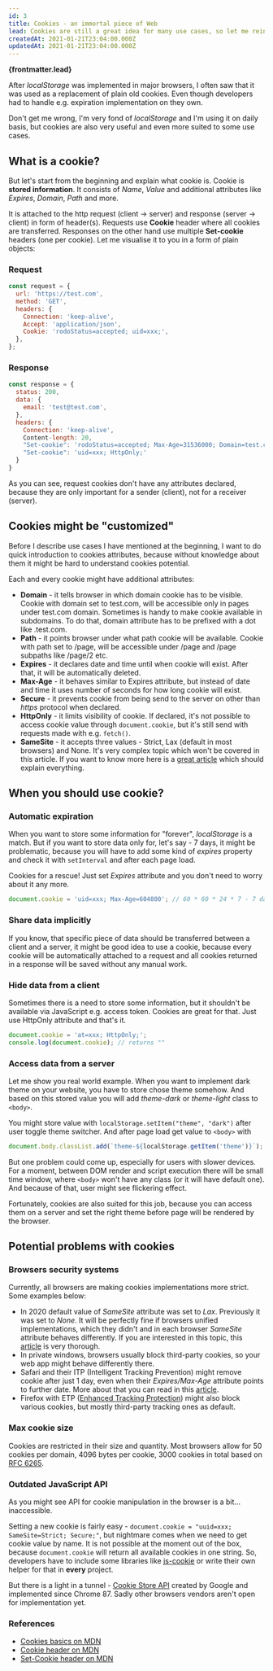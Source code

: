 ```yaml
---
id: 3
title: Cookies - an immortal piece of Web
lead: Cookies are still a great idea for many use cases, so let me reintroduce them.
createdAt: 2021-01-21T23:04:00.000Z
updatedAt: 2021-01-21T23:04:00.000Z
---
```



<ArticleHeading title={frontmatter.title} />

**{frontmatter.lead}**

After _localStorage_ was implemented in major browsers, I often saw that it was used as a replacement of plain old cookies. Even though developers had to handle e.g. expiration implementation on they own.

Don't get me wrong, I'm very fond of _localStorage_ and I'm using it on daily basis, but cookies are also very useful and even more suited to some use cases.

## What is a cookie?

But let's start from the beginning and explain what cookie is. Cookie is **stored information**. It consists of _Name_, _Value_ and additional attributes like _Expires_, _Domain_, _Path_ and more.

It is attached to the http request (client -> server) and response (server -> client) in form of header(s). Requests use **Cookie** header where all cookies are transferred. Responses on the other hand use multiple **Set-cookie** headers (one per cookie). Let me visualise it to you in a form of plain objects:

### Request

```js
const request = {
  url: 'https://test.com',
  method: 'GET',
  headers: {
    Connection: 'keep-alive',
    Accept: 'application/json',
    Cookie: 'rodoStatus=accepted; uid=xxx;',
  },
};
```

### Response

```js
const response = {
  status: 200,
  data: {
    email: 'test@test.com',
  },
  headers: {
    Connection: 'keep-alive',
    Content-length: 20,
    "Set-cookie": 'rodoStatus=accepted; Max-Age=31536000; Domain=test.com; Path=/;',
    "Set-cookie": 'uid=xxx; HttpOnly;'
  }
}
```

As you can see, request cookies don't have any attributes declared, because they are only important for a sender (client), not for a receiver (server).

## Cookies might be "customized"

Before I describe use cases I have mentioned at the beginning, I want to do quick introduction to cookies attributes, because without knowledge about them it might be hard to understand cookies potential.

Each and every cookie might have additional attributes:

- **Domain** - it tells browser in which domain cookie has to be visible. Cookie with domain set to test.com, will be accessible only in pages under test.com domain. Sometimes is handy to make cookie available in subdomains. To do that, domain attribute has to be prefixed with a dot like .test.com.
- **Path** - it points browser under what path cookie will be available. Cookie with path set to /page, will be accessible under /page and /page subpaths like /page/2 etc.
- **Expires** - it declares date and time until when cookie will exist. After that, it will be automatically deleted.
- **Max-Age** - it behaves similar to Expires attribute, but instead of date and time it uses number of seconds for how long cookie will exist.
- **Secure** - it prevents cookie from being send to the server on other than _https_ protocol when declared.
- **HttpOnly** - it limits visibility of cookie. If declared, it's not possible to access cookie value through `document.cookie`, but it's still send with requests made with e.g. `fetch()`.
- **SameSite** - it accepts three values - Strict, Lax (default in most browsers) and None. It's very complex topic which won't be covered in this article. If you want to know more here is a [great article](https://web.dev/samesite-cookies-explained/) which should explain everything.

## When you should use cookie?

### Automatic expiration

When you want to store some information for "forever", _localStorage_ is a match. But if you want to store data only for, let's say - 7 days, it might be problematic, because you will have to add some kind of _expires_ property and check it with `setInterval` and after each page load.

Cookies for a rescue! Just set _Expires_ attribute and you don't need to worry about it any more.

```js
document.cookie = 'uid=xxx; Max-Age=604800'; // 60 * 60 * 24 * 7 - 7 days
```

### Share data implicitly

If you know, that specific piece of data should be transferred between a client and a server, it might be good idea to use a cookie, because every cookie will be automatically attached to a request and all cookies returned in a response will be saved without any manual work.

### Hide data from a client

Sometimes there is a need to store some information, but it shouldn't be available via JavaScript e.g. access token. Cookies are great for that. Just use HttpOnly attribute and that's it.

```js
document.cookie = 'at=xxx; HttpOnly;';
console.log(document.cookie); // returns ""
```

### Access data from a server

Let me show you real world example. When you want to implement dark theme on your website, you have to store chose theme somehow. And based on this stored value you will add _theme-dark_ or _theme-light_ class to `<body>`.

You might store value with `localStorage.setItem("theme", "dark")` after user toggle theme switcher. And after page load get value to `<body>` with

```js
document.body.classList.add(`theme-${localStorage.getItem('theme')}`);
```

But one problem could come up, especially for users with slower devices. For a moment, between DOM render and script execution there will be small time window, where `<body>` won't have any class (or it will have default one). And because of that, user might see flickering effect.

Fortunately, cookies are also suited for this job, because you can access them on a server and set the right theme before page will be rendered by the browser.

## Potential problems with cookies

### Browsers security systems

Currently, all browsers are making cookies implementations more strict. Some examples below:

- In 2020 default value of _SameSite_ attribute was set to _Lax_. Previously it was set to _None_. It will be perfectly fine if browsers unified implementations, which they didn't and in each browser _SameSite_ attribute behaves differently. If you are interested in this topic, this [article](https://www.thinktecture.com/en/identity/samesite/samesite-in-a-nutshell/#the-chrome-vs-safari-issue) is very thorough.
- In private windows, browsers usually block third-party cookies, so your web app might behave differently there.
- Safari and their ITP (Intelligent Tracking Prevention) might remove cookie after just 1 day, even when their _Expires/Max-Age_ attribute points to further date. More about that you can read in this [article](https://www.convert.com/blog/privacy/itp-2-2-impact-abtesting-users/).
- Firefox with ETP ([Enhanced Tracking Protection](https://blog.mozilla.org/blog/2019/06/04/firefox-now-available-with-enhanced-tracking-protection-by-default/)) might also block various cookies, but mostly third-party tracking ones as default.

### Max cookie size

Cookies are restricted in their size and quantity. Most browsers allow for 50 cookies per domain, 4096 bytes per cookie, 3000 cookies in total based on [RFC 6265](https://datatracker.ietf.org/doc/rfc6265/?include_text=1).

### Outdated JavaScript API

As you might see API for cookie manipulation in the browser is a bit... inaccessible.

Setting a new cookie is fairly easy - `document.cookie = "uuid=xxx; SameSite=Strict; Secure;"`, but nightmare comes when we need to get cookie value by name. It is not possible at the moment out of the box, because `document.cookie` will return all available cookies in one string. So, developers have to include some libraries like [js-cookie](https://www.npmjs.com/package/js-cookie) or write their own helper for that in **every** project.

But there is a light in a tunnel - [Cookie Store API](https://wicg.github.io/cookie-store/) created by Google and implemented since Chrome 87. Sadly other browsers vendors aren't open for implementation yet.

### References

- [Cookies basics on MDN](https://developer.mozilla.org/en-US/docs/Web/HTTP/Cookies)
- [Cookie header on MDN](https://developer.mozilla.org/en-US/docs/Web/HTTP/Headers/Cookie)
- [Set-Cookie header on MDN](https://developer.mozilla.org/en-US/docs/Web/HTTP/Headers/Set-Cookie)
